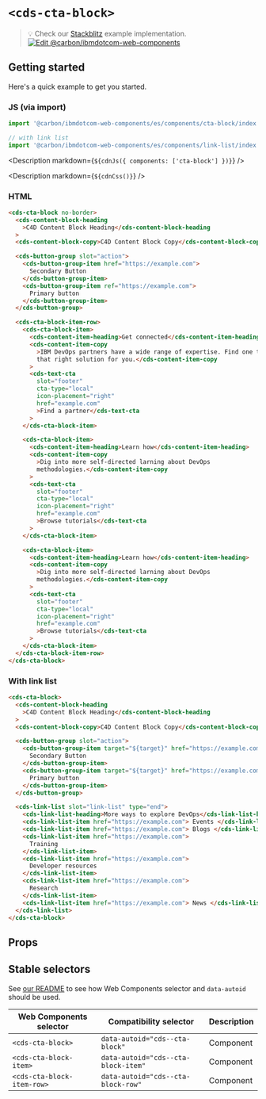 
# `<cds-cta-block>`

> 💡 Check our
> [Stackblitz](https://stackblitz.com/github/carbon-design-system/carbon-for-ibm-dotcom/tree/main/packages/web-components/examples/stackblitz/components/cta-block)
> example implementation.
> [![Edit @carbon/ibmdotcom-web-components](https://developer.stackblitz.com/img/open_in_stackblitz.svg)](https://stackblitz.com/github/carbon-design-system/carbon-for-ibm-dotcom/tree/main/packages/web-components/examples/codesandbox/components/cta-block)

## Getting started

Here's a quick example to get you started.

### JS (via import)

```javascript
import '@carbon/ibmdotcom-web-components/es/components/cta-block/index.js';

// with link list
import '@carbon/ibmdotcom-web-components/es/components/link-list/index.js';
```

<Description markdown={`${cdnJs({ components: ['cta-block'] })}`} />

<Description markdown={`${cdnCss()}`} />

### HTML

```html
<cds-cta-block no-border>
  <cds-content-block-heading
    >C4D Content Block Heading</cds-content-block-heading
  >
  <cds-content-block-copy>C4D Content Block Copy</cds-content-block-copy>

  <cds-button-group slot="action">
    <cds-button-group-item href="https://example.com">
      Secondary Button
    </cds-button-group-item>
    <cds-button-group-item ref="https://example.com">
      Primary button
    </cds-button-group-item>
  </cds-button-group>

  <cds-cta-block-item-row>
    <cds-cta-block-item>
      <cds-content-item-heading>Get connected</cds-content-item-heading>
      <cds-content-item-copy
        >IBM DevOps partners have a wide range of expertise. Find one to build
        that right solution for you.</cds-content-item-copy
      >
      <cds-text-cta
        slot="footer"
        cta-type="local"
        icon-placement="right"
        href="example.com"
        >Find a partner</cds-text-cta
      >
    </cds-cta-block-item>

    <cds-cta-block-item>
      <cds-content-item-heading>Learn how</cds-content-item-heading>
      <cds-content-item-copy
        >Dig into more self-directed larning about DevOps
        methodologies.</cds-content-item-copy
      >
      <cds-text-cta
        slot="footer"
        cta-type="local"
        icon-placement="right"
        href="example.com"
        >Browse tutorials</cds-text-cta
      >
    </cds-cta-block-item>

    <cds-cta-block-item>
      <cds-content-item-heading>Learn how</cds-content-item-heading>
      <cds-content-item-copy
        >Dig into more self-directed larning about DevOps
        methodologies.</cds-content-item-copy
      >
      <cds-text-cta
        slot="footer"
        cta-type="local"
        icon-placement="right"
        href="example.com"
        >Browse tutorials</cds-text-cta
      >
    </cds-cta-block-item>
  </cds-cta-block-item-row>
</cds-cta-block>
```

### With link list

```html
<cds-cta-block>
  <cds-content-block-heading
    >C4D Content Block Heading</cds-content-block-heading
  >
  <cds-content-block-copy>C4D Content Block Copy</cds-content-block-copy>

  <cds-button-group slot="action">
    <cds-button-group-item target="${target}" href="https://example.com">
      Secondary Button
    </cds-button-group-item>
    <cds-button-group-item target="${target}" href="https://example.com">
      Primary button
    </cds-button-group-item>
  </cds-button-group>

  <cds-link-list slot="link-list" type="end">
    <cds-link-list-heading>More ways to explore DevOps</cds-link-list-heading>
    <cds-link-list-item href="https://example.com"> Events </cds-link-list-item>
    <cds-link-list-item href="https://example.com"> Blogs </cds-link-list-item>
    <cds-link-list-item href="https://example.com">
      Training
    </cds-link-list-item>
    <cds-link-list-item href="https://example.com">
      Developer resources
    </cds-link-list-item>
    <cds-link-list-item href="https://example.com">
      Research
    </cds-link-list-item>
    <cds-link-list-item href="https://example.com"> News </cds-link-list-item>
  </cds-link-list>
</cds-cta-block>
```

## Props

<Props of="cds-cta-block" />
<Description markdown={markdownContents} />

## Stable selectors

See
[our README](https://github.com/carbon-design-system/carbon-for-ibm-dotcom/tree/main/packages/web-components#stable-selectors-for-analytics-and-integratione2e-testing-in-web-components)
to see how Web Components selector and `data-autoid` should be used.

| Web Components selector    | Compatibility selector              | Description |
| -------------------------- | ----------------------------------- | ----------- |
| `<cds-cta-block>`          | `data-autoid="cds--cta-block"`      | Component   |
| `<cds-cta-block-item>`     | `data-autoid="cds--cta-block-item"` | Component   |
| `<cds-cta-block-item-row>` | `data-autoid="cds--cta-block-row"`  | Component   |

<Description markdown={contributing} />
